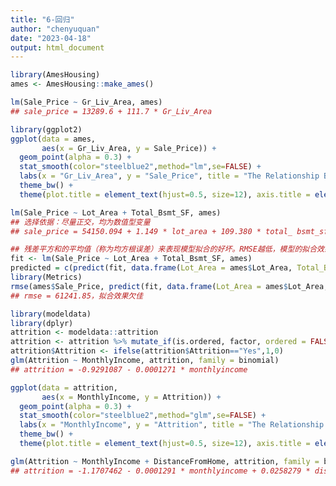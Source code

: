 ```yaml
---
title: "6-回归"
author: "chenyuquan"
date: "2023-04-18"
output: html_document
---
```


```r
library(AmesHousing)
ames <- AmesHousing::make_ames()

lm(Sale_Price ~ Gr_Liv_Area, ames)
## sale_price = 13289.6 + 111.7 * Gr_Liv_Area

library(ggplot2)
ggplot(data = ames,
       aes(x = Gr_Liv_Area, y = Sale_Price)) +
  geom_point(alpha = 0.3) + 
  stat_smooth(color="steelblue2",method="lm",se=FALSE) +
  labs(x = "Gr_Liv_Area", y = "Sale_Price", title = "The Relationship Between Gr_Liv_Area and Sale_Price") +
  theme_bw() +
  theme(plot.title = element_text(hjust=0.5, size=12), axis.title = element_text(size=12))

lm(Sale_Price ~ Lot_Area + Total_Bsmt_SF, ames)
## 选择依据：尽量正交，均为数值型变量
## sale_price = 54150.094 + 1.149 * lot_area + 109.380 * total_ bsmt_sf

## 残差平方和的平均值（称为均方根误差）来表现模型拟合的好坏。RMSE越低，模型的拟合效果越好。
fit <- lm(Sale_Price ~ Lot_Area + Total_Bsmt_SF, ames)
predicted = c(predict(fit, data.frame(Lot_Area = ames$Lot_Area, Total_Bsmt_SF = ames$Total_Bsmt_SF)))    
library(Metrics)
rmse(ames$Sale_Price, predict(fit, data.frame(Lot_Area = ames$Lot_Area, Total_Bsmt_SF = ames$Total_Bsmt_SF)))
## rmse = 61241.85，拟合效果欠佳

library(modeldata)
library(dplyr)
attrition <- modeldata::attrition
attrition <- attrition %>% mutate_if(is.ordered, factor, ordered = FALSE)
attrition$Attrition <- ifelse(attrition$Attrition=="Yes",1,0)
glm(Attrition ~ MonthlyIncome, attrition, family = binomial)
## attrition = -0.9291087 - 0.0001271 * monthlyincome

ggplot(data = attrition,
       aes(x = MonthlyIncome, y = Attrition)) +
  geom_point(alpha = 0.3) + 
  stat_smooth(color="steelblue2",method="glm",se=FALSE) +
  labs(x = "MonthlyIncome", y = "Attrition", title = "The Relationship Between MonthlyIncome and Attrition") +
  theme_bw() +
  theme(plot.title = element_text(hjust=0.5, size=12), axis.title = element_text(size=12))

glm(Attrition ~ MonthlyIncome + DistanceFromHome, attrition, family = binomial)
## attrition = -1.1707462 - 0.0001291 * monthlyincome + 0.0258279 * distancefromhome

```

